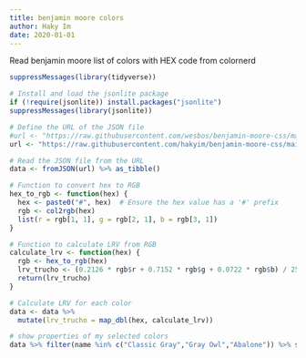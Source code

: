 ```yaml
---
title: benjamin moore colors
author: Haky Im
date: 2020-01-01
---
```


Read benjamin moore list of colors with HEX code from colornerd

```r

suppressMessages(library(tidyverse))

# Install and load the jsonlite package
if (!require(jsonlite)) install.packages("jsonlite")
suppressMessages(library(jsonlite))

# Define the URL of the JSON file
#url <- "https://raw.githubusercontent.com/wesbos/benjamin-moore-css/main/colors.json"
url <- "https://raw.githubusercontent.com/hakyim/benjamin-moore-css/main/colors.json"

# Read the JSON file from the URL
data <- fromJSON(url) %>% as_tibble()

# Function to convert hex to RGB
hex_to_rgb <- function(hex) {
  hex <- paste0("#", hex)  # Ensure the hex value has a '#' prefix
  rgb <- col2rgb(hex)
  list(r = rgb[1, 1], g = rgb[2, 1], b = rgb[3, 1])
}

# Function to calculate LRV from RGB
calculate_lrv <- function(hex) {
  rgb <- hex_to_rgb(hex)
  lrv_trucho <- (0.2126 * rgb$r + 0.7152 * rgb$g + 0.0722 * rgb$b) / 255 * 100
  return(lrv_trucho)
}

# Calculate LRV for each color
data <- data %>%
  mutate(lrv_trucho = map_dbl(hex, calculate_lrv))

# show properties of my selected colors
data %>% filter(name %in% c("Classic Gray","Gray Owl","Abalone")) %>% select(name, hex, lrv_trucho, number, family) %>% arrange(name)

```


